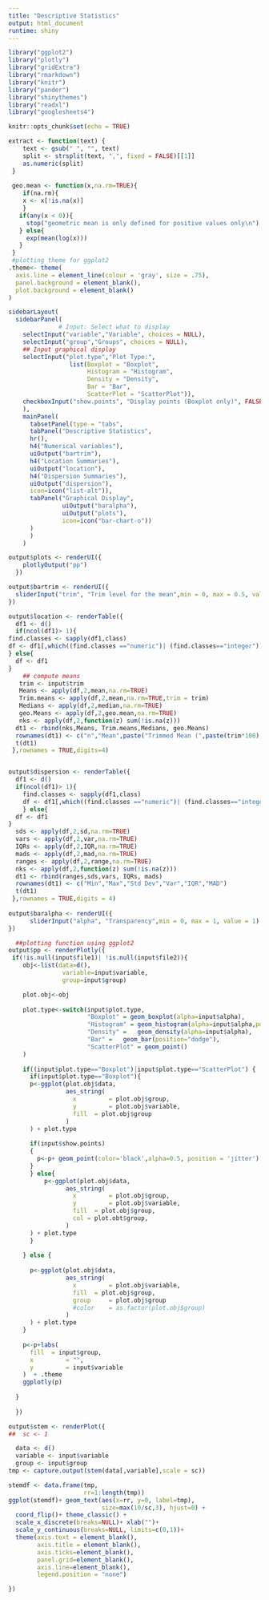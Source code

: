 ---
title: "Descriptive Statistics"
output: html_document
runtime: shiny
---

```{r setup, include=FALSE,message=FALSE}
library("ggplot2")
library("plotly")
library("gridExtra")
library("rmarkdown")
library("knitr")
library("pander")
library("shinythemes")
library("readxl")
library("googlesheets4")

knitr::opts_chunk$set(echo = TRUE)

extract <- function(text) {
    text <- gsub(" ", "", text)
    split <- strsplit(text, ",", fixed = FALSE)[[1]]
    as.numeric(split)
 }
 
 geo.mean <- function(x,na.rm=TRUE){
    if(na.rm){
    x <- x[!is.na(x)]
    }
   if(any(x < 0)){
     stop("geometric mean is only defined for positive values only\n")
   } else{
     exp(mean(log(x)))
   }
 }
 #plotting theme for ggplot2
.theme<- theme(
  axis.line = element_line(colour = 'gray', size = .75),
  panel.background = element_blank(),
  plot.background = element_blank()
)

```

```{r descriptive-stats, echo=FALSE,message=FALSE}
sidebarLayout(
  sidebarPanel(
              # Input: Select what to display
    selectInput("variable","Variable", choices = NULL),
    selectInput("group","Groups", choices = NULL),
    ## Input graphical display
    selectInput("plot.type","Plot Type:",
                 list(Boxplot = "Boxplot", 
                      Histogram = "Histogram", 
                      Density = "Density", 
                      Bar = "Bar",
                      ScatterPlot = "ScatterPlot")),
    checkboxInput("show.points", "Display points (Boxplot only)", FALSE)
    ),
    mainPanel(
      tabsetPanel(type = "tabs",
      tabPanel("Descriptive Statistics",
      hr(),
      h4("Numerical variables"),
      uiOutput("bartrim"),
      h4("Location Summaries"),
      uiOutput("location"),
      h4("Dispersion Summaries"),
      uiOutput("dispersion"),
      icon=icon("list-alt")),
      tabPanel("Graphical Display",
               uiOutput("baralpha"),
               uiOutput("plots"),
               icon=icon("bar-chart-o"))
      )
      )
    )

output$plots <- renderUI({
    plotlyOutput("pp")
  })

output$bartrim <- renderUI({
  sliderInput("trim", "Trim level for the mean",min = 0, max = 0.5, value = 0)
})

output$location <- renderTable({
  df1 <- d()
  if(ncol(df1)> 1){
find.classes <- sapply(df1,class)
df <- df1[,which((find.classes =="numeric")| (find.classes=="integer"))]
} else{
  df <- df1
}
    ## compute means
   trim <- input$trim
   Means <- apply(df,2,mean,na.rm=TRUE)
   Trim.means <- apply(df,2,mean,na.rm=TRUE,trim = trim)
   Medians <- apply(df,2,median,na.rm=TRUE)
   geo.Means <- apply(df,2,geo.mean,na.rm=TRUE)
   nks <- apply(df,2,function(z) sum(!is.na(z)))
  dt1 <- rbind(nks,Means, Trim.means,Medians, geo.Means)
  rownames(dt1) <- c("n","Mean",paste("Trimmed Mean (",paste(trim*100),"%)",sep = ""),"Median","Geometric Mean")
  t(dt1)
 },rownames = TRUE,digits=4)


output$dispersion <- renderTable({
  df1 <- d()
  if(ncol(df1)> 1){
    find.classes <- sapply(df1,class)
    df <- df1[,which((find.classes =="numeric")| (find.classes=="integer"))]
    } else{
  df <- df1
}
  sds <- apply(df,2,sd,na.rm=TRUE)
  vars <- apply(df,2,var,na.rm=TRUE)
  IQRs <- apply(df,2,IQR,na.rm=TRUE)
  mads <- apply(df,2,mad,na.rm=TRUE)
  ranges <- apply(df,2,range,na.rm=TRUE)
  nks <- apply(df,2,function(z) sum(!is.na(z)))
  dt1 <- rbind(ranges,sds,vars, IQRs, mads)
  rownames(dt1) <- c("Min","Max","Std Dev","Var","IQR","MAD")
  t(dt1)
 },rownames = TRUE,digits = 4)
 
output$baralpha <- renderUI({
      sliderInput("alpha", "Transparency",min = 0, max = 1, value = 1)
})

  ##plotting function using ggplot2
output$pp <- renderPlotly({
 if(!is.null(input$file1)| !is.null(input$file2)){
    obj<-list(data=d(),
               variable=input$variable,
               group=input$group)

    plot.obj<-obj
    
    plot.type<-switch(input$plot.type,
                      "Boxplot" = geom_boxplot(alpha=input$alpha),
                      "Histogram" = geom_histogram(alpha=input$alpha,position="identity"),
                      "Density" =	geom_density(alpha=input$alpha),
                      "Bar" =	geom_bar(position="dodge"),
                      "ScatterPlot" = geom_point()
    )
    
    if((input$plot.type=="Boxplot")|input$plot.type=="ScatterPlot")	{	
      if(input$plot.type=="Boxplot"){
      p<-ggplot(plot.obj$data,
                aes_string(
                  x 		= plot.obj$group,
                  y 		= plot.obj$variable,
                  fill 	= plot.obj$group 
                )
      ) + plot.type
      
      if(input$show.points)
      {
        p<-p+ geom_point(color='black',alpha=0.5, position = 'jitter')
      }
      } else{
          p<-ggplot(plot.obj$data,
                aes_string(
                  x 		= plot.obj$group,
                  y 		= plot.obj$variable,
                  fill 	= plot.obj$group,
                  col = plot.obt$group,
                )
      ) + plot.type
      }
      
    } else {
      
      p<-ggplot(plot.obj$data,
                aes_string(
                  x 		= plot.obj$variable,
                  fill 	= plot.obj$group,
                  group 	= plot.obj$group
                  #color 	= as.factor(plot.obj$group)
                )
      ) + plot.type
    }
    
    p<-p+labs(
      fill 	= input$group,
      x 		= "",
      y 		= input$variable
    )  + .theme 
    ggplotly(p)
  
  }
  
  })

output$stem <- renderPlot({
##  sc <- 1

  data <- d()
  variable <- input$variable
  group <- input$group
tmp <- capture.output(stem(data[,variable],scale = sc))

stemdf <- data.frame(tmp,
                     rr=1:length(tmp))
ggplot(stemdf)+ geom_text(aes(x=rr, y=0, label=tmp),
                          size=max(10/sc,3), hjust=0) + 
  coord_flip()+ theme_classic() + 
  scale_x_discrete(breaks=NULL)+ xlab("")+
  scale_y_continuous(breaks=NULL, limits=c(0,1))+ 
  theme(axis.text = element_blank(),
        axis.title = element_blank(), 
        axis.ticks=element_blank(), 
        panel.grid=element_blank(), 
        axis.line=element_blank(),
        legend.position = "none")

})

```

